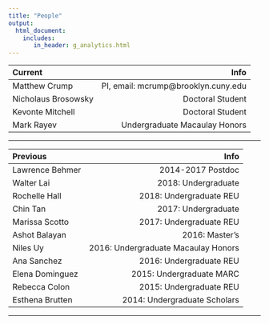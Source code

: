 ```yaml
---
title: "People"
output: 
  html_document:
    includes:
       in_header: g_analytics.html
---
```


| Current | Info |
|:--------|-------:|
|Matthew Crump| PI, email: mcrump@brooklyn.cuny.edu|
|Nicholaus Brosowsky| Doctoral Student|
|Kevonte Mitchell| Doctoral Student|
|Mark Rayev| Undergraduate Macaulay Honors|
--------

| Previous | Info |
|:--------|-------:|
|Lawrence Behmer| 2014-2017 Postdoc|
|Walter Lai| 2018: Undergraduate|
|Rochelle Hall| 2018: Undergraduate REU|
|Chin Tan| 2017: Undergraduate|
|Marissa Scotto| 2017: Undergraduate REU|
|Ashot Balayan|2016: Master's|
|Niles Uy| 2016: Undergraduate Macaulay Honors|
|Ana Sanchez| 2016: Undergraduate REU|
|Elena Dominguez| 2015: Undergraduate MARC|
|Rebecca Colon| 2015: Undergraduate REU|
|Esthena Brutten| 2014: Undergraduate Scholars|
----------

